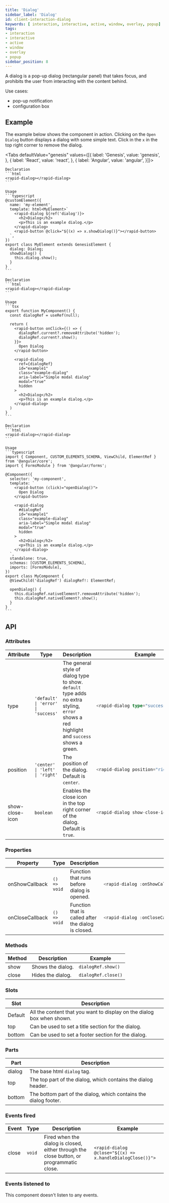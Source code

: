 ```yaml
---
title: 'Dialog'
sidebar_label: 'Dialog'
id: client-interaction-dialog
keywords: [ interaction, interactive, active, window, overlay, popup]
tags:
- interaction
- interactive
- active
- window
- overlay
- popup
sidebar_position: 8
---
```



A dialog is a pop-up dialog (rectangular panel) that takes focus, and prohibits the user from interacting with the content behind.

Use cases:
* pop-up notification
* configuration box

## Example
The example below shows the component in action. Clicking on the `Open Dialog` button displays a dialog with some simple text. Click in the `x` in the top right corner to remove the dialog. 


<DialogDemo />

<Tabs defaultValue="genesis" values={[{ label: 'Genesis', value: 'genesis', }, { label: 'React', value: 'react', }, { label: 'Angular', value: 'angular', }]}>

  <TabItem value="genesis">

    Declaration
    ```html
    <rapid-dialog></rapid-dialog>
    ```

    Usage
    ```typescript
    @customElement({
      name: 'my-element',
      template: html<MyElement>`
        <rapid-dialog ${ref('dialog')}>
          <h2>Dialog</h2>
          <p>This is an example dialog.</p>
        </rapid-dialog>
        <rapid-button @click="${(x) => x.showDialog()}"></rapid-button>
      `,
    })
    export class MyElement extends GenesisElement {
      dialog: Dialog;
      showDialog() {
        this.dialog.show();
      }
    }
    ```

  </TabItem>
  <TabItem value="react">

    Declaration
    ```html
    <rapid-dialog></rapid-dialog>
    ```

    Usage
    ```tsx
    export function MyComponent() {
      const dialogRef = useRef(null);

      return (
        <rapid-button onClick={() => {
          dialogRef.current?.removeAttribute('hidden');
          dialogRef.current?.show();
        }}>
          Open Dialog
        </rapid-button>

        <rapid-dialog
          ref={dialogRef}
          id="example1"
          class="example-dialog"
          aria-label="Simple modal dialog"
          modal="true"
          hidden
        >
          <h2>Dialog</h2>
          <p>This is an example dialog.</p>
        </rapid-dialog>
      )
    }
    ```
  </TabItem>
  <TabItem value="angular">

    Declaration
    ```html
    <rapid-dialog></rapid-dialog>
    ```

    Usage
    ```typescript
    import { Component, CUSTOM_ELEMENTS_SCHEMA, ViewChild, ElementRef } from '@angular/core';
    import { FormsModule } from '@angular/forms';

    @Component({
      selector: 'my-component',
      template: `
        <rapid-button (click)="openDialog()">
          Open Dialog
        </rapid-button>

        <rapid-dialog
          #dialogRef
          id="example1"
          class="example-dialog"
          aria-label="Simple modal dialog"
          modal="true"
          hidden
        >
          <h2>Dialog</h2>
          <p>This is an example dialog.</p>
        </rapid-dialog>
      `,
      standalone: true,
      schemas: [CUSTOM_ELEMENTS_SCHEMA],
      imports: [FormsModule],
    })
    export class MyComponent {
      @ViewChild('dialogRef') dialogRef!: ElementRef;

      openDialog() {
        this.dialogRef.nativeElement?.removeAttribute('hidden');
        this.dialogRef.nativeElement?.show();
      }
    }
    ```
  </TabItem>
</Tabs>


## API

### Attributes

<table>
  <thead>
    <tr>
      <th>Attribute</th>
      <th>Type</th>
      <th>Description</th>
      <th>Example</th>
    </tr>
  </thead>
  <tbody>
    <tr>
      <td>type</td>
      <td><code>'default' | 'error' | 'success'</code></td>
      <td>The general style of dialog type to show. <code>default</code> type adds no extra styling, <code>error</code> shows a red highlight and <code>success</code> shows a green.</td>
<td>

```typescript
<rapid-dialog type="success">
```

</td>
    </tr>
    <tr>
      <td>position</td>
      <td><code>'center' | 'left' | 'right'</code></td>
      <td>The position of the dialog. Default is <code>center</code>.</td>
<td>

```typescript
<rapid-dialog position="right">
```

</td>
    </tr>
    <tr>
      <td>show-close-icon</td>
      <td><code>boolean</code></td>
      <td>Enables the close icon in the top right corner of the dialog. Default is <code>true</code>.</td>
<td>

```typescript
<rapid-dialog show-close-icon="false">
```

</td>
    </tr>
  </tbody>
</table>

### Properties

<table>
    <thead>
        <tr>
            <th>Property</th>
            <th>Type</th>
            <th>Description</th>
            <th>Example</th>
        </tr>
    </thead>
    <tbody>
        <tr>
            <td>onShowCallback</td>
            <td><code>() => void</code></td>
            <td>Function that runs before dialog is opened.</td>
<td>

```typescript
<rapid-dialog :onShowCallback="${(x) => () => x.beforeDialogShown()}">
```

</td>
        </tr>
        <tr>
            <td>onCloseCallback</td>
            <td><code>() => void</code></td>
            <td>Function that is called after the dialog is closed.</td>
<td>

```typescript
<rapid-dialog :onCloseCallback="${(x) => () => x.afterDialogHide()}">
```

</td>
        </tr>
    </tbody>
</table>

### Methods

|Method|Description|Example|
|--|--|--|
|show|Shows the dialog. |`dialogRef.show()`|
|close|Hides the dialog. |`dialogRef.close()`|

### Slots

|Slot|Description|
|---|---|
|Default|All the content that you want to display on the dialog box when shown.|
|top|Can be used to set a title section for the dialog.|
|bottom|Can be used to set a footer section for the dialog.|

### Parts

| Part | Description |
| --- | --- |
|dialog|The base html `dialog` tag.|
|top|The top part of the dialog, which contains the dialog header.|
|bottom|The bottom part of the dialog, which contains the dialog footer.|

### Events fired

| Event | Type | Description | Example |
|--|--|--|--|
| close | `void` | Fired when the dialog is closed, either through the close button, or programmatic close. | `<rapid-dialog @close="${(x) => x.handleDialogClose()}">` |

### Events listened to

This component doesn't listen to any events.
